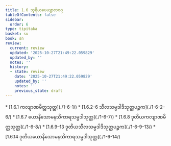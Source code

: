 ```yaml
---
title: 1.6 သူရိယပေယျာလဝဂ္ဂ
tableOfContents: false
sidebar:
  order: 6
type: tipitaka
basket: su
book: sn
review:
  current: review
  updated: '2025-10-27T21:49:22.059829'
  updated_by: ''
  notes: ''
  history:
  - state: review
    date: '2025-10-27T21:49:22.059829'
    updated_by: ''
    notes: ''
    previous_state: draft
---
```



<ReviewStatus review={frontmatter.review} showDetails={true} />

<HypothesisAnnotation frontmatter={frontmatter} />

<DynamicBreadcrumb />



<TableOfContents book="sn" section="1.6">
* [1.6.1 ကလျာဏမိတ္တသုတ္တ](./1-6-1/)
* [1.6.2–6 သီလသမ္ပဒါဒိသုတ္တပဉ္စက](./1-6-2–6/)
* [1.6.7 ယောနိသောမနသိကာရသမ္ပဒါသုတ္တ](./1-6-7/)
* [1.6.8 ဒုတိယကလျာဏမိတ္တသုတ္တ](./1-6-8/)
* [1.6.9–13 ဒုတိယသီလသမ္ပဒါဒိသုတ္တပဉ္စက](./1-6-9–13/)
* [1.6.14 ဒုတိယယောနိသောမနသိကာရသမ္ပဒါသုတ္တ](./1-6-14/)
</TableOfContents>